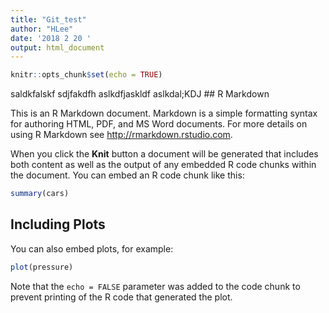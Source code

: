 ```yaml
---
title: "Git_test"
author: "HLee"
date: '2018 2 20 '
output: html_document
---
```


```r
knitr::opts_chunk$set(echo = TRUE)
```


saldkfalskf
sdjfakdfh
aslkdfjaskldf
aslkdal;KDJ
## R Markdown

This is an R Markdown document. Markdown is a simple formatting syntax for authoring HTML, PDF, and MS Word documents. For more details on using R Markdown see <http://rmarkdown.rstudio.com>.

When you click the **Knit** button a document will be generated that includes both content as well as the output of any embedded R code chunks within the document. You can embed an R code chunk like this:

```r
summary(cars)
```

## Including Plots

You can also embed plots, for example:

```r
plot(pressure)
```

Note that the `echo = FALSE` parameter was added to the code chunk to prevent printing of the R code that generated the plot.
